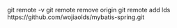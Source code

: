 git remote -v
git remote remove origin
git remote add lds https://github.com/wojiaolds/mybatis-spring.git